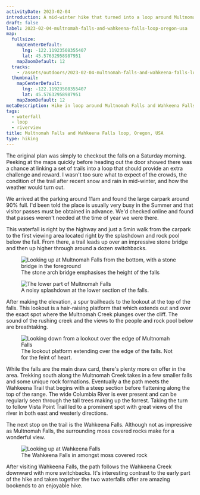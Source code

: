 ```yaml
---
activityDate: 2023-02-04
introduction: A mid-winter hike that turned into a loop around Multnomah Falls and the Wahkeena Falls.
draft: false
label: 2023-02-04-multnomah-falls-and-wahkeena-falls-loop-oregon-usa
map:
  fullsize:
    mapCenterDefault:
      lng: -122.11923508355407
      lat: 45.57632958987951
    mapZoomDefault: 12
  tracks:
    - /assets/outdoors/2023-02-04-multnomah-falls-and-wahkeena-falls-loop-oregon-usa/track.gpx
  thumbnail:
    mapCenterDefault:
      lng: -122.11923508355407
      lat: 45.57632958987951
    mapZoomDefault: 12
metaDescription: Hike in loop around Multnomah Falls and Wahkeena Falls, in Oregon, with a route description, outdoor map, GPX track and photos.
tags:
  - waterfall
  - loop
  - riverview
title: Multnomah Falls and Wahkeena Falls loop, Oregon, USA
type: hiking
---
```


The original plan was simply to checkout the falls on a Saturday morning. Peeking at the maps quickly before heading out the door showed there was a chance at linking a set of trails into a loop that should provide an extra challenge and reward. I wasn't too sure what to expect of the crowds, the condition of the trail after recent snow and rain in mid-winter, and how the weather would turn out.

We arrived at the parking around 11am and found the large carpark around 90% full. I'd been told the place is usually very busy in the Summer and that visitor passes must be obtained in advance. We'd checked online and found that passes weren't needed at the time of year we were there.

This waterfall is right by the highway and just a 5min walk from the carpark to the first viewing area located right by the splashdown and rock pool below the fall. From there, a trail leads up over an impressive stone bridge and then up higher through around a dozen switchbacks.

<div class="grid grid-cols-2 gap-x-4 gap-y-2 lg:mx-32 ">
  <div class="grid col-span-2 sm:col-span-1 content-center justify-center">
    <figure class="object-contain">
      <img
        alt="Looking up at Multnomah Falls from the bottom, with a stone bridge in the foreground"
        class="rounded-lg drop-shadow lg:drop-shadow-lg"
        src="/assets/outdoors/2023-02-04-multnomah-falls-and-wahkeena-falls-loop-oregon-usa/multnomah-falls-full-height.jpg"
      />
      <figcaption class="text-center text-sm italic">
        The stone arch bridge emphasises the height of the falls
      </figcaption>
    </figure>
  </div>
  <div class="grid col-span-2 sm:col-span-1 content-center justify-center">
    <figure class="object-contain grid-cols-2">
      <img
        alt="The lower part of Multnomah Falls"
        class="rounded-lg drop-shadow lg:drop-shadow-lg"
        src="/assets/outdoors/2023-02-04-multnomah-falls-and-wahkeena-falls-loop-oregon-usa/multnomah-falls-lower-fall.jpg"
      />
      <figcaption class="text-center text-sm italic">A noisy splashdown at the lower section of the falls.</figcaption>
    </figure>
  </div>
</div>

After making the elevation, a spur trailheads to the lookout at the top of the falls. This lookout is a hair-raising platform that which extends out and over the exact spot where the Multnomah Creek plunges over the cliff. The sound of the rushing creek and the views to the people and rock pool below are breathtaking.

<figure class="lg:mx-32 object-contain">
  <img
    alt="Looking down from a lookout over the edge of Multnomah Falls"
    class="rounded-lg drop-shadow lg:drop-shadow-lg"
    src="/assets/outdoors/2023-02-04-multnomah-falls-and-wahkeena-falls-loop-oregon-usa/multnomah-falls-looking-down.jpg"
  />
  <figcaption class="text-center text-sm italic">
    The lookout platform extending over the edge of the falls. Not for the feint of heart.
  </figcaption>
</figure>

While the falls are the main draw card, there's plenty more on offer in the area. Trekking south along the Multnomah Creek takes in a few smaller falls and some unique rock formations. Eventually a the path meets the Wahkeena Trail that begins with a steep section before flattening along the top of the range. The wide Columbia River is ever present and can be regularly seen through the tall trees making up the forrest. Taking the turn to follow Vista Point Trail led to a prominent spot with great views of the river in both east and westerly directions.

The next stop on the trail is the Wahkeena Falls. Although not as impressive as Multnomah Falls, the surrounding moss covered rocks make for a wonderful view.

<figure class="lg:mx-32 object-contain">
  <img
    alt="Looking up at Wahkeena Falls"
    class="rounded-lg drop-shadow lg:drop-shadow-lg"
    src="/assets/outdoors/2023-02-04-multnomah-falls-and-wahkeena-falls-loop-oregon-usa/wahkeena-falls-looking-up.jpg"
  />
  <figcaption class="text-center text-sm italic">The Wahkeena Falls in amongst moss covered rock</figcaption>
</figure>

After visiting Wahkeena Falls, the path follows the Wahkeena Creek downward with more switchbacks. It's interesting contrast to the early part of the hike and taken together the two waterfalls offer are amazing bookends to an enjoyable hike.
